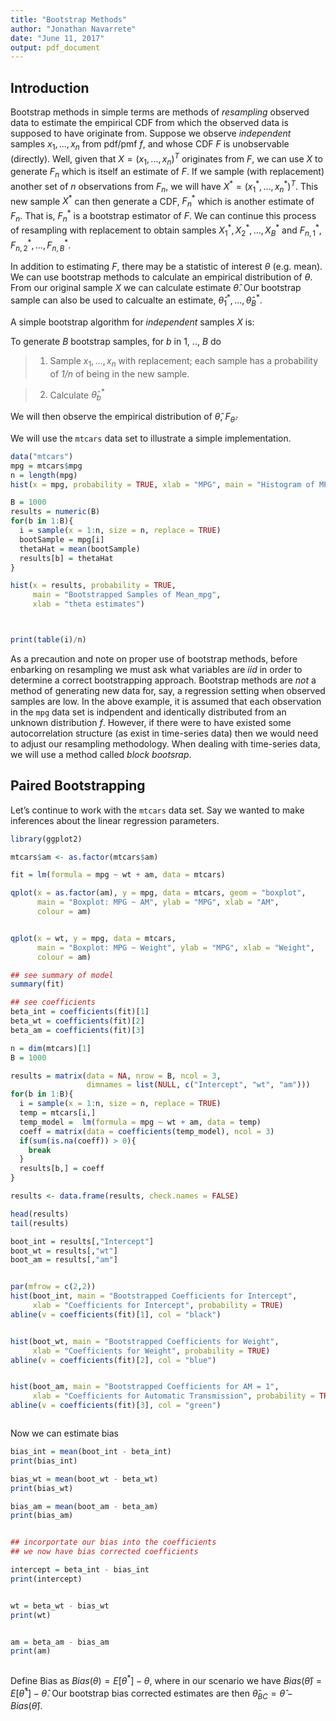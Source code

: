 ```yaml
---
title: "Bootstrap Methods"
author: "Jonathan Navarrete"
date: "June 11, 2017"
output: pdf_document
---
```



## Introduction

Bootstrap methods in simple terms are methods of *resampling* observed data to estimate the empirical CDF from which the observed data is supposed to have originate from. Suppose we observe *independent* samples $x_1, ..., x_n$ from pdf/pmf $f$, and whose CDF $F$ is unobservable (directly). Well, given that $X = (x_1, ..., x_n)^T$ originates from $F$, we can use $X$ to generate $F_n$ which is itself an estimate of $F$. If we sample (with replacement) another set of $n$ observations from $F_n$, we will have $X^* = (x_1^*, ..., x_n^*)^T$. This new sample $X^*$ can then generate a CDF, $F^*_n$ which is another estimate of $F_n$. That is, $F^*_n$ is a bootstrap estimator of $F$. We can continue this process of resampling with replacement to obtain samples $X^*_1,X^*_2, ..., X^*_B$ and $F^*_{n,1}, F^*_{n,2}, ..., F^*_{n,B}$.

In addition to estimating $F$, there may be a statistic of interest $\theta$ (e.g. mean). We can use bootstrap methods to calculate an empirical distribution of $\theta$. From our original sample $X$ we can calculate estimate $\hat{\theta}$. Our bootstrap sample can also be used to calcualte an estimate, $\hat{\theta}^*_1, ..., \hat{\theta}^*_B$.


A simple bootstrap algorithm for *independent* samples $X$ is:

To generate *B* bootstrap samples, for *b* in 1, .., *B* do

> 1. Sample $x_1, ..., x_n$ with replacement; each sample has a probability of *1/n* of being in the new sample.

> 2. Calculate $\hat{\theta}^*_b$

We will then observe the empirical distribution of $\hat{\theta}$, $F_{\hat{\theta}}$.


We will use the `mtcars` data set to illustrate a simple implementation. 

```r
data("mtcars")
mpg = mtcars$mpg
n = length(mpg)
hist(x = mpg, probability = TRUE, xlab = "MPG", main = "Histogram of MPG")

B = 1000
results = numeric(B)
for(b in 1:B){
  i = sample(x = 1:n, size = n, replace = TRUE)
  bootSample = mpg[i]
  thetaHat = mean(bootSample)
  results[b] = thetaHat
}

hist(x = results, probability = TRUE, 
     main = "Bootstrapped Samples of Mean_mpg",
     xlab = "theta estimates")



print(table(i)/n)


```


As a precaution and note on proper use of bootstrap methods, before enbarking on resampling we must ask what variables are *iid* in order to determine a correct bootstrapping approach. Bootstrap methods are *not* a method of generating new data for, say, a regression setting when observed samples are low. In the above example, it is assumed that each observation in the `mpg` data set is indpendent and identically distributed from an unknown distribution $f$. However, if there were to have existed some autocorrelation structure (as exist in time-series data) then we would need to adjust our resampling methodology. When dealing with time-series data, we will use a method called *block bootsrap*.


## Paired Bootstrapping

Let's continue to work with the `mtcars` data set. Say we wanted to make inferences about the linear regression parameters.

```r
library(ggplot2)

mtcars$am <- as.factor(mtcars$am)

fit = lm(formula = mpg ~ wt + am, data = mtcars)

qplot(x = as.factor(am), y = mpg, data = mtcars, geom = "boxplot",
      main = "Boxplot: MPG ~ AM", ylab = "MPG", xlab = "AM",
      colour = am)


qplot(x = wt, y = mpg, data = mtcars,
      main = "Boxplot: MPG ~ Weight", ylab = "MPG", xlab = "Weight",
      colour = am)

## see summary of model
summary(fit)

## see coefficients
beta_int = coefficients(fit)[1]
beta_wt = coefficients(fit)[2]
beta_am = coefficients(fit)[3]

```






```r
n = dim(mtcars)[1]
B = 1000

results = matrix(data = NA, nrow = B, ncol = 3, 
                 dimnames = list(NULL, c("Intercept", "wt", "am")))
for(b in 1:B){
  i = sample(x = 1:n, size = n, replace = TRUE)
  temp = mtcars[i,]
  temp_model =  lm(formula = mpg ~ wt + am, data = temp)
  coeff = matrix(data = coefficients(temp_model), ncol = 3)
  if(sum(is.na(coeff)) > 0){
    break
  }
  results[b,] = coeff
}

results <- data.frame(results, check.names = FALSE)

head(results)
tail(results)

boot_int = results[,"Intercept"]
boot_wt = results[,"wt"]
boot_am = results[,"am"]


par(mfrow = c(2,2))
hist(boot_int, main = "Bootstrapped Coefficients for Intercept",
     xlab = "Coefficients for Intercept", probability = TRUE)
abline(v = coefficients(fit)[1], col = "black")


hist(boot_wt, main = "Bootstrapped Coefficients for Weight",
     xlab = "Coefficients for Weight", probability = TRUE)
abline(v = coefficients(fit)[2], col = "blue")


hist(boot_am, main = "Bootstrapped Coefficients for AM = 1",
     xlab = "Coefficients for Automatic Transmission", probability = TRUE)
abline(v = coefficients(fit)[3], col = "green")



```


Now we can estimate bias

```r

bias_int = mean(boot_int - beta_int)
print(bias_int)

bias_wt = mean(boot_wt - beta_wt)
print(bias_wt)

bias_am = mean(boot_am - beta_am)
print(bias_am)


## incorportate our bias into the coefficients
## we now have bias corrected coefficients

intercept = beta_int - bias_int
print(intercept)


wt = beta_wt - bias_wt
print(wt)


am = beta_am - bias_am
print(am)



```


Define Bias as $Bias(\theta) = E[\theta^*] - \theta$, where in our scenario we have $Bias(\hat\theta) = E[\hat\theta^*] - \hat\theta$. Our bootstrap bias corrected estimates are then $\hat\theta_{BC} = \hat\theta - Bias(\hat\theta)$.









